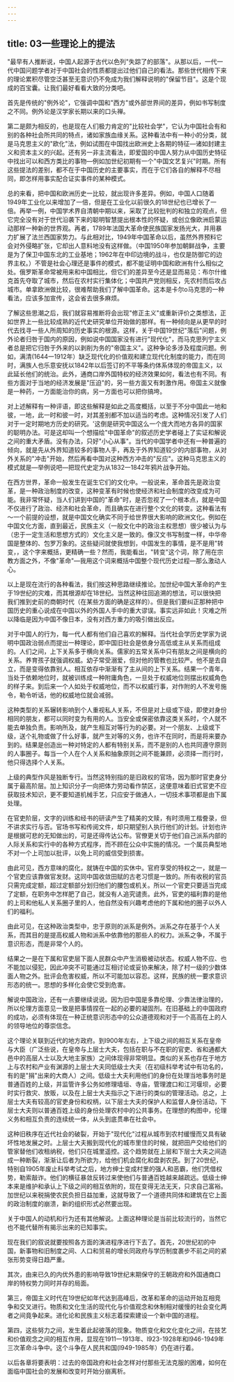 ```yaml
---
---
---
```

title: 03一些理论上的提法
---



"最早有人推断说，中国人起源于古代以色列"失踪了的部落"。从那以后，一代一代中国问题学者对于中国社会的性质都提出过他们自己的看法。那些世代相传下来的理论累积尽管空泛甚至无意识仍不免成为我们解释说明的"保留节目"。这是个现成的百宝囊。让我们最好看看大致的分类吧。

首先是传统的"例外论"，它强调中国和"西方"或外部世界间的差异，例如书写制度之不同。例外论是汉学家长期以来的口头禅。

第二是颇为相反的，也是现在人们极力肯定的"比较社会学"，它认为中国社会有和别的各种社会所共同的特点，诸如家族血缘关系。这种看法中有一种小的分类，就是马克思主义的"欧化"法，例如试图在中国找出欧洲史上各期的特征―诸如封建主义和资本主义的兴起。还有另一非主流看法，即爱国的中国人努力从中国历史特征中找出可以和西方类比的事物―例如加世纪初期有一个"中国文艺复兴"时期。所有这些提法的差别，都不在于中国历史的主要事实，而在于它们各自的解释不尽相同，即怎样用事实配合证实事件的某种模式。

总的来看，把中国和欧洲历史一比较，就出现许多差异。例如，中国人口随着1949年工业化以来增加了一倍，但是在工业化以前很久的18世纪也已增长了一倍。再举一例，中国学术界自清朝中期以来，采取了比较批判的和独立的观点，但它完全没有对于世代沿袭下来的聪明智慧提出根本性的怀疑，或创立像欧洲启蒙运动那样一种新的世界观。再者，1789年法国大革命使民族国家发扬光大，并用暴力扩展了法兰西国家势力。与此相对比，1949年中国革命以后，虽然外界预料它会对外侵略扩张，它却出人意料地没有这样做。（中国1950年参加朝鲜战争，主要是为了保卫中国东北的工业基地；1962年在中印边境的战斗，也仅是防御它的边界主权。）不管是社会心理还是事件的模式，都不能证明中国和欧洲有什么相似之处。俄罗斯革命常被用来和中国相比，但它们的差异至今还是显而易见：布尔什维克首先夺取了城市，然后在农村实行集体化；中国共产党则相反，先农村而后攻占城市。单拿欧洲做比较，很难帮助我们了解中国革命。这本是卡尔o马克思的一种看法，应该多加宣传，这会省去很多麻烦。

了解这些思潮之后，我们就容易推断将会出现"修正主义"或重新评价之类想法，正如世界上一些比较成熟的近代史研究单位开始做的那样。有一种倾向是从更早的时代去找寻一些人所周知的历史事实的根源。这样，关于中国19世纪"落后"问题，例外论者归咎于国内的原因，例如说中国国家没有进行"现代化"，而马克思列宁主义者总是把它归咎于外来的以剥削为务的"帝国主义"。这种争论多涉及程度问题。例如，满清(1644一1912年）缺乏现代化的价值观和建立现代化制度的能力，而在同时，满族人也乐意安抚以1842年以后签订的不平等条约体系体现的帝国主义，以此延长他们的统治。此外，通商口岸外国特权的经济效果如何，看法也有不同。有些方面对于当地的经济发展是"压迫"的，另一些方面又有刺激作用。帝国主义就像是一种药，一方面能治你的病，另一方面也可以把你搞垮。

对上述解释有一种评语，即这些解释是如此之高度概括，以至于不分中国此一地和彼，一地，此一时和彼一时，对其差别都不加以适当的考虑。这种情况引发了人们对于一定时期地方历史的研究。'这倒是研究中国这么一个庞大而地方各异的国家的聪明办法。可是这却叫一个想描绘"中国革命"的叙述历史学者碰上了实证和解说之间的重大矛盾。没有办法，只好"小心从事"。当代的中国学者中还有一种普遍的倾向，就是先从外界知道较多的事物人手，再及于外界知道较少的内部事物，从对外关系的"冲击"开始，然后再看中国对这种西方冲击的"反应"。这种马克思主义的模式就是―举例说吧―把现代史定为从1832一1842年鸦片战争开始。

在西方世界，革命一般发生在诞生它们的文化中。一般说来，革命首先是政治变革，是一种政治制度的改变，这种变革有时候也使经济和社会制度的改变成为可能。我非常怀疑，当人们讲到中国的"革命"时，是否忽视了一个根本点，就是中国不仅进行了政治、经济和社会革命，而且确实在进行整个文化的转变。这种看法有～一个前提的设想，就是中国文化确实不同于给世界很大影响的欧洲文化。例如在中国文化方面，直到最近，民族主义（一般文化中的政治主权思想）很少被认为与（忠于一定生活和思想方式的）文化主义是一致的。像汉文书写制度一样，中华帝国是整体的、包罗万象的。这些疑问就使我想到，中国发生的事情，是不是用"转变，，这个字来概括，更精确一些？然而，我能看出，"转变"这个词，除了用在宗教方面之外，不像"革命"―我用这个词来概括中国整个现代历史过程―那么激动人心。

以上是现在流行的各种看法，我们按这种思路继续推论。加世纪中国大革命的产生于19世纪的灾难，而其根源却在18世纪。当然这种往回追溯的想法，可以很快把我们推到史前的商朝时代（在某些方面的确是这样的）。但是我们要纠正那种把中国历史的重心说成在中国以外的外国人手中的重大谬误。事实远非如此！灾难之所以降临是因为中国不像日本，没有对西方重力的吸引做出反应。

对于中国人的行为，每一代人都有他们自己喜欢的解释。当代社会学历史学家为说明中国政治弱点而提出一种理论，即中国旧社会是依身分高低或主从关系而组成的。人们之间，上下关系多于横向关系。儒家的五常关系中只有朋友之间是横向的关系。养育孩子就强调权威。幼子常受溺爱，但对他的管教也比较严。他不是去自立，而是变得依靠别人。相互依存中渐渐有了主从间的上下关系。结果一个青年，当处于依赖地位时，就被训练成一种附庸角色，一旦处于权威地位则摆出权威角色的样子来。到后来一个人如处于权威地位，而不以权威行事，对作附的人不发号施令，勒令听话，他的权威地位就会减弱。

这种类型的关系辗转影响到个人重视私人关系，不但是对上级或下级，即使对身份相同的朋友，都可以同时变为有用的人。当安全或保密依靠这类关系时，个人就不能去单独负责。影响所及，就产生相互对等行为的必要。对一个朋友、上级或下级，送个礼物或做了什么好事，就产生对等的义务，也许不在同时，而是将来要办到的。结果是创造出一种对特定的人都有特别关系，而不是别的人也共同遵守原则的人事圈子。每当一个人在个人关系和抽象原则之间不能兼顾，必须择一而行时，他只得选择个人关系。

上级的典型作风是独断专行。当然这特别指的是旧政权的官场，因为那时官吏身分属于最高阶层。加上知识分子一向把体力劳动看作禁区，这便意味着旧式官吏不应获取技术知识，更不要知道机械手艺，只应安于做通人，一切技术事项都是由下属处理。

在官吏阶层，文字的训练和经书的研读产生了精美的文赎，有时须用工楷誊录，但不讲求实行与否。官场书写和传阅文件，却只期望别人执行他们的计划。计划也许是根据可悲的无知做出的，可是还得传达公布。官僚更关切于他们自己派系内部的人际关系和实行中的各种方式程序，而不顾在公众中实施的情况。一个属员典型地不对一个上司加以批评，以免上司的威信受到损害。

由此可见，西方意味的腐化，就铸在中国的实休中。官府享受的特权之一，就是一个官吏应该靠做官发财。这同中国收敛田赋的古老习惯是一致的。所有收税的官员只需完成定额，超过定额部分划归他们的腰包或机关。所以一个官吏只要适当完成了定额，在职务中怎样肥了自己，就没有人追究谴责。此外，官吏的福利靠的是他的上司和他私人关系圈子里的人，他自然没有兴趣考虑他的下属和他的圈子以外人们的福利。

由此可见，在这种政治类型中，忠于原则的派系是例外。派系之存在基于个人关系，而其目的是提高权威人物和派系中依靠他的那些人的权力。派系之争，不属于意识形态，而是非常个人的。

结果之一是在下属和官吏层下面人民群众中产生消极被动状态。权威人物不应、也不能加以侵犯，因此冲突不可能通过互相讨论或妥协来解决，除了村一级的少数体面人物之外。批评会危害权威，所以不可能加以容忍。这样，民族的统一要求意识形态的统一。思想的多样化会使它受到危害。

解说中国政治，还有一点要继续说说。因为旧中国是多靠伦理、少靠法律治理的，所以伦理方面意见一致是把事情捏在一起的必要的凝固剂。在旧基础上的中国政府的成功，必须有体现在一种正统意识形态中的公众道德观和对于一个高高在上的人的领导地位的尊崇信念。

这个理论关联到近代的地方政府。到l900年左右，上下级之间的相互关系在皇帝与大臣（广泛些说，在皇帝与上层士大夫，包括在职与不在职的官吏、省和通都大邑中的高层人士以及大地主家族）之间体现得非常明显。类似的关系也存在于地方上与农村和产业有渊源的上层士大夫同低级士大夫（在初级科举考试中有功名的，有的是"捐"出来的大商人）之间。低级士大夫利用他们的身份在处理当地事务时是普通百姓的上级，并监管许多公务如修理墙垣、寺庙，管理渡口和江河堰坝，必要时实行救灾、放贩，以及在上层士大夫指示之下进行的类似的管理活动。总之，上层士大夫有较高的官吏身份和权柄，以下层士大夫的保护人和监督人身份活动，下层士大夫则以普通百姓上级的身份处理农村中的公共事务。在理想的构图中，伦理义务和相互负责的连续统一体，从头到底贯串在社会中。

这种旧秩序在近代社会的破裂，开始于"现代化"过程从城市到农村缓慢而又具有破坏性地发展之时。上层士大夫搬到现代化的城市里住的时候，就把田产交给他们的管家替他们收租纳税，他们只在城里遥控。这个趋势就在上层和下层士大夫之间造成一种断裂，渐渐让后者为所欲为，给他们机会腐化和盘剥农民。到了20世纪，特别自1905年废止科举考试之后，地方绅士变成村里的强人和恶霸，他们凭借权势，勒索敲诈。他们的横征暴敛反转过来使他们与普通百姓越来越疏远。低级士绅本来是维护和承认上下级之间的相互依附的，现在变得无法无天，只求自己富裕。加世纪以来税捐使农民负担日益加重，这就导致了一个道德共同体和建筑在它上面的政治制度的崩溃，新的组织形式必然要出现。

关于中国人的动机和行为还有其他解说。上面这种理论是当前比较流行的，当然它也不能代替所有揭示出来的已知事实。

现在我们的叙说就要按照各方面的演进程序进行下去了。首先，20世纪初的中国，新事物和旧制度之间、人口和贸易的增长同政府与学历制度裹步不前之间的紧张形势变得日趋严重。

其次，由来已久的内优外患的影响导致19世纪末期保守的王朝政府和外国通商口岸的特权势力同时并存的局面。

第三，帝国主义时代在19世纪如年代达到高峰后，改革和革命的运动开始互相竞争和交叉进行。物质和文化生活的现代化与价值观念和休制相对缓慢的社会变化两者之间竟争起来。进化论和民族主义标志着探索建设一个新中国的进程。

第四，这些努力之间，发生着此起彼落的现象。物质变化和文化变化之间，在技艺和价值观念之间的相互作用，显现在1911一1913年、l923-1928年和l946-1949年三次革命斗争中。这个斗争在人民共和国(l949-1985年）仍在进行着。

以后各章将要表明：过去的帝国政府和社会怎样对付那些无法克服的困难，如何在面临中国社会的发展和改变时开始分崩离析。